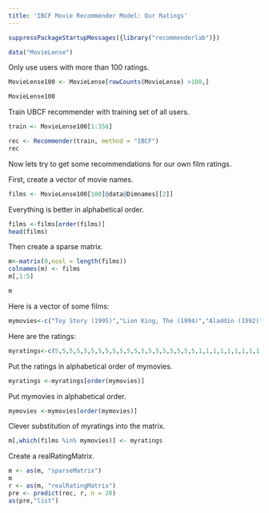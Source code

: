 ```yaml
---
title: 'IBCF Movie Recommender Model: Our Ratings'
---
```


```r
suppressPackageStartupMessages({library("recommenderlab")})

data("MovieLense")
```

Only use users with more than 100 ratings.
```r
MovieLense100 <- MovieLense[rowCounts(MovieLense) >100,]

MovieLense100
```

Train UBCF recommender with training set of all users.
```r
train <- MovieLense100[1:358]

rec <- Recommender(train, method = "IBCF")
rec
```

Now lets try to get some recommendations for our own film ratings. 

First, create a vector of movie names.
```r
films <- MovieLense100[100]@data@Dimnames[[2]]
```
Everything is better in alphabetical order.
```r
films <-films[order(films)]
head(films)
```

Then create a sparse matrix.
```r
m<-matrix(0,ncol = length(films))
colnames(m) <- films
m[,1:5]

m
```

Here is a vector of some films:
```r
mymovies<-c("Toy Story (1995)","Lion King, The (1994)","Aladdin (1992)","Snow White and the Seven Dwarfs (1937)","Aristocats, The (1970)","All Dogs Go to Heaven 2 (1996)","Wallace & Gromit: The Best of Aardman Animation (1996)","Wrong Trousers, The (1993)","Grand Day Out, A (1992)","Akira (1988)","Beavis and Butt-head Do America (1996)","Pinocchio (1940)","Close Shave, A (1995)","Cinderella (1950)","Alice in Wonderland (1951)","Aladdin and the King of Thieves (1996)","Transformers: The Movie, The (1986)","Fantasia (1940)","James and the Giant Peach (1996)","Anastasia (1997)","GoldenEye (1995)","Get Shorty (1995)","From Dusk Till Dawn (1996)","Muppet Treasure Island (1996)","Braveheart (1995)","Rumble in the Bronx (1995)","Bad Boys (1995)","Apollo 13 (1995)","Batman Forever (1995)","Desperado (1995)","Strange Days (1995)","Star Wars (1977)","Natural Born Killers (1994)","Outbreak (1995)","Stargate (1994)","Crow, The (1994)","Fugitive, The (1993)","Hot Shots! Part Deux (1993)","Jurassic Park (1993)","Terminator 2: Judgment Day (1991)")
```

Here are the ratings: 
```r
myratings<-c(5,5,5,5,5,5,5,5,5,5,5,5,5,5,5,5,5,5,5,5,1,1,1,1,1,1,1,1,1,1,1,1,1,1,1,1,1,1,1,1)
```

Put the ratings in alphabetical order of mymovies.
```r
myratings <-myratings[order(mymovies)]
```

Put mymovies in alphabetical order.
```r
mymovies <-mymovies[order(mymovies)]
```

Clever substitution of myratings into the matrix.
```r
m[,which(films %in% mymovies)] <- myratings
```

Create a realRatingMatrix.
```r
m <- as(m, "sparseMatrix")
m
r <- as(m, "realRatingMatrix")
pre <- predict(rec, r, n = 20)
as(pre,"list")
```
